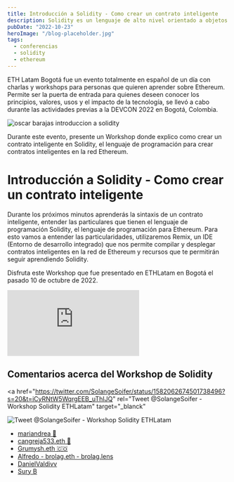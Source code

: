 ```yaml
---
title: Introducción a Solidity - Como crear un contrato inteligente
description: Solidity es un lenguaje de alto nivel orientado a objetos para implementar contratos inteligentes,Estos contratos se ejecutan en la red Ethereum, una red descentralizada que permite a los usuarios ejecutar contratos sin la necesidad de un intermediario.
pubDate: "2022-10-23"
heroImage: "/blog-placeholder.jpg"
tags:
  - conferencias
  - solidity
  - ethereum
---
```


ETH Latam Bogotá fue un evento totalmente en español de un día con charlas y workshops para personas que quieren aprender sobre Ethereum. Permite ser la puerta de entrada para quienes deseen conocer los principios, valores, usos y el impacto de la tecnología, se llevó a cabo durante las actividades previas a la DEVCON 2022 en Bogotá, Colombia.

![oscar barajas introduccion a solidity](https://arepa.s3.amazonaws.com/oscar-barajas-gndx-introduccion-a-solidity-2022.png)

Durante este evento, presente un Workshop donde explico como crear un contrato inteligente en Solidity, el lenguaje de programación para crear contratos inteligentes en la red Ethereum.

# Introducción a Solidity - Como crear un contrato inteligente

Durante los próximos minutos aprenderás la sintaxis de un contrato inteligente, entender las particulares que tienen el lenguaje de programación Solidity, el lenguaje de programación para Ethereum. Para esto vamos a entender las particularidades, utilizaremos Remix, un IDE (Entorno de desarrollo integrado) que nos permite compilar y desplegar contratos inteligentes en la red de Ethereum y recursos que te permitirán seguir aprendiendo Solidity.

Disfruta este Workshop que fue presentado en ETHLatam en Bogotá el pasado 10 de octubre de 2022.

<div className="video-wrapper">
  <iframe
    src="https://www.youtube.com/embed/CrxMT5bZVJs?controls=0"
    title="YouTube video player"
    frameborder="0"
    allow="accelerometer; autoplay; clipboard-write; encrypted-media; gyroscope; picture-in-picture"
    allowfullscreen
  ></iframe>
</div>

## Comentarios acerca del Workshop de Solidity

<a
  href="https://twitter.com/SolangeSoifer/status/1582062674501738496?s=20&t=iCyRNtW5WqrgEEB_uThIJQ"
  rel="Tweet @SolangeSoifer - Workshop Solidity ETHLatam"
  target="_blanck"
>
  ![Tweet @SolangeSoifer - Workshop Solidity
  ETHLatam](https://arepa.s3.amazonaws.com/tweets-gndx-introduccion-solidity-2022.png)
</a>

- [mariandrea 🦋](https://twitter.com/pericoandre/status/1579513094715604992?s=20&t=iCyRNtW5WqrgEEB_uThIJQ)
- [cangreja533.eth 🖖](https://twitter.com/Cangreja533/status/1579510954160979969?s=20&t=iCyRNtW5WqrgEEB_uThIJQ)
- [Grumysh.eth 🇨🇴](https://twitter.com/Grumysh/status/1579510900532613120?s=20&t=iCyRNtW5WqrgEEB_uThIJQ)
- [Alfredo - brolag.eth - brolag.lens](https://twitter.com/brolag/status/1579514712177664001?s=20&t=iCyRNtW5WqrgEEB_uThIJQ)
- [DanielValdivv](https://twitter.com/danielvaldivv/status/1579518547432472578?s=20&t=iCyRNtW5WqrgEEB_uThIJQ)
- [Sury B](https://twitter.com/holaNFT/status/1579523412988694528?s=20&t=iCyRNtW5WqrgEEB_uThIJQ)
